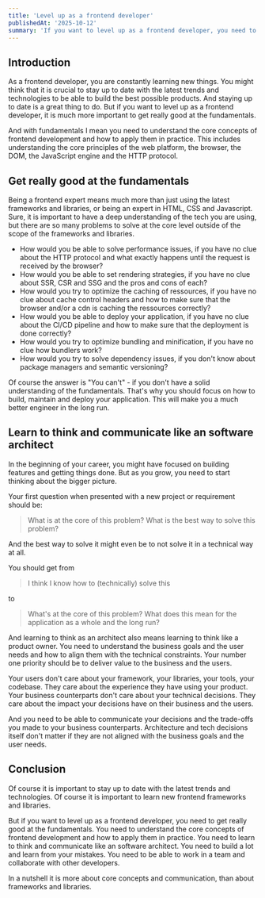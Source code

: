 ```yaml
---
title: 'Level up as a frontend developer'
publishedAt: '2025-10-12'
summary: 'If you want to level up as a frontend developer, you need to get really good at the web fundamentals and at communication.'
---
```


## Introduction

As a frontend developer, you are constantly learning new things. You might think that it is crucial to stay up to date with the latest trends and technologies to be able to build the best possible products.
And staying up to date is a great thing to do.
But if you want to level up as a frontend developer, it is much more important to get really good at the fundamentals.

And with fundamentals I mean you need to understand the core concepts of frontend development and how to apply them in practice.
This includes understanding the core principles of the web platform, the browser, the DOM, the JavaScript engine and the HTTP protocol.

## Get really good at the fundamentals

Being a frontend expert means much more than just using the latest frameworks and libraries, or being an expert in HTML, CSS and Javascript.
Sure, it is important to have a deep understanding of the tech you are using, but there are so many problems to solve at the core level outside of the scope of the frameworks and libraries.

- How would you be able to solve performance issues, if you have no clue about the HTTP protocol and what exactly happens until the request is received by the browser?
- How would you be able to set rendering strategies, if you have no clue about SSR, CSR and SSG and the pros and cons of each?
- How would you try to optimize the caching of ressources, if you have no clue about cache control headers and how to make sure that the browser and/or a cdn is caching the ressources correctly?
- How would you be able to deploy your application, if you have no clue about the CI/CD pipeline and how to make sure that the deployment is done correctly?
- How would you try to optimize bundling and minification, if you have no clue how bundlers work?
- How would you try to solve dependency issues, if you don't know about package managers and semantic versioning?

Of course the answer is "You can't" - if you don't have a solid understanding of the fundamentals.
That's why you should focus on how to build, maintain and deploy your application. This will make you a much better engineer in the long run.

## Learn to think and communicate like an software architect

In the beginning of your career, you might have focused on building features and getting things done.
But as you grow, you need to start thinking about the bigger picture.

Your first question when presented with a new project or requirement should be:

> What is at the core of this problem? What is the best way to solve this problem?

And the best way to solve it might even be to not solve it in a technical way at all.

You should get from

> I think I know how to (technically) solve this

to

> What's at the core of this problem? What does this mean for the application as a whole and the long run?

And learning to think as an architect also means learning to think like a product owner.
You need to understand the business goals and the user needs and how to align them with the technical constraints.
Your number one priority should be to deliver value to the business and the users.

Your users don't care about your framework, your libraries, your tools, your codebase.
They care about the experience they have using your product.
Your business counterparts don't care about your technical decisions.
They care about the impact your decisions have on their business and the users.

And you need to be able to communicate your decisions and the trade-offs you made to your business counterparts.
Architecture and tech decisions itself don't matter if they are not aligned with the business goals and the user needs.

## Conclusion

Of course it is important to stay up to date with the latest trends and technologies. Of course it is important to learn new frontend frameworks and libraries.

But if you want to level up as a frontend developer, you need to get really good at the fundamentals.
You need to understand the core concepts of frontend development and how to apply them in practice.
You need to learn to think and communicate like an software architect.
You need to build a lot and learn from your mistakes.
You need to be able to work in a team and collaborate with other developers.

In a nutshell it is more about core concepts and communication, than about frameworks and libraries.
